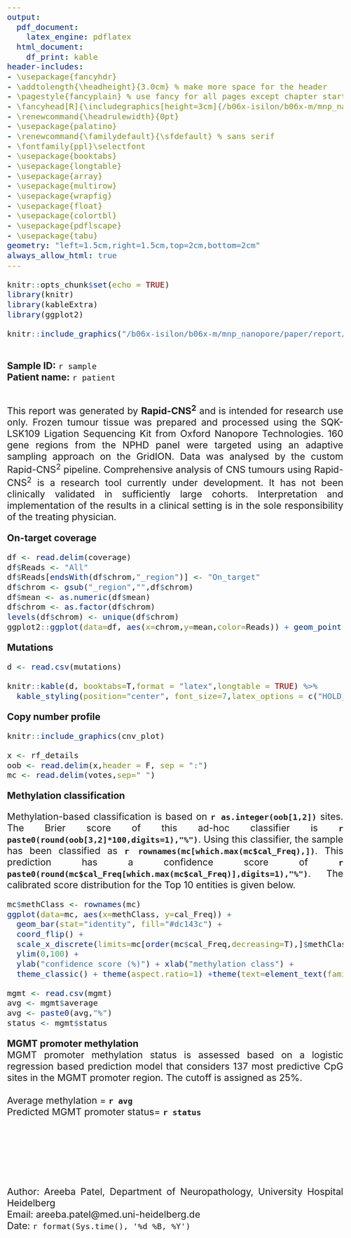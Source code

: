 ```yaml
---
output:
  pdf_document:
    latex_engine: pdflatex
  html_document:
    df_print: kable
header-includes:
- \usepackage{fancyhdr}
- \addtolength{\headheight}{3.0cm} % make more space for the header
- \pagestyle{fancyplain} % use fancy for all pages except chapter start
- \fancyhead[R]{\includegraphics[height=3cm]{/b06x-isilon/b06x-m/mnp_nanopore/git_repos/Rapid-CNS2/scr/171030Logo_UKHD_engl_positiv_RGB.png}}
- \renewcommand{\headrulewidth}{0pt}
- \usepackage{palatino}
- \renewcommand{\familydefault}{\sfdefault} % sans serif
- \fontfamily{ppl}\selectfont
- \usepackage{booktabs}
- \usepackage{longtable}
- \usepackage{array}
- \usepackage{multirow}
- \usepackage{wrapfig}
- \usepackage{float}
- \usepackage{colortbl}
- \usepackage{pdflscape}
- \usepackage{tabu}
geometry: "left=1.5cm,right=1.5cm,top=2cm,bottom=2cm"
always_allow_html: true
---
```

<style>
  body{
  font-size: 16pt;
  text-align: justify;
}
</style>

```r
knitr::opts_chunk$set(echo = TRUE)
library(knitr)
library(kableExtra)
library(ggplot2)
```

\thispagestyle{empty}
```r
knitr::include_graphics("/b06x-isilon/b06x-m/mnp_nanopore/paper/report/Screenshot 2022-03-17 at 6.28.43 PM.png")
```

\
**Sample ID:** `r sample` \
**Patient name:**  `r patient`

\
This report was generated by **Rapid-CNS^2^** and is intended for research use only. Frozen tumour tissue was prepared and processed using the SQK-LSK109 Ligation Sequencing Kit from Oxford Nanopore Technologies. 160 gene regions from the NPHD panel were targeted using an adaptive sampling approach on the GridION. Data was analysed by the custom Rapid-CNS^2^ pipeline. Comprehensive analysis of CNS tumours using Rapid-CNS^2^ is a research tool currently under development. It has not been clinically validated in sufficiently large cohorts. Interpretation and implementation of the results in a clinical setting is in the sole responsibility of the treating physician.
\

**On-target coverage**

```r
df <- read.delim(coverage)
df$Reads <- "All"
df$Reads[endsWith(df$chrom,"_region")] <- "On_target"
df$chrom <- gsub("_region","",df$chrom)
df$mean <- as.numeric(df$mean)
df$chrom <- as.factor(df$chrom)
levels(df$chrom) <- unique(df$chrom)
ggplot2::ggplot(data=df, aes(x=chrom,y=mean,color=Reads)) + geom_point(size=6) + theme_minimal(base_size=14) + ylab("Mean coverage") + theme(axis.text.x = element_text(angle = 90, vjust = 0.5, hjust=1,size = 14), axis.title.y = element_text(size=14)) + ylim(0,70)+ scale_color_manual(values = c("#FF5A5F","#0B3954")) + xlab("Chromosome") +theme(text=element_text(family="sans"))
```

\newpage

**Mutations**

```r
d <- read.csv(mutations)

knitr::kable(d, booktabs=T,format = "latex",longtable = TRUE) %>% 
  kable_styling(position="center", font_size=7,latex_options = c("HOLD_position","repeat_header"))
```

\newpage

**Copy number profile**


```r
knitr::include_graphics(cnv_plot)
```
\newpage

```r
x <- rf_details
oob <- read.delim(x,header = F, sep = ":")
mc <- read.delim(votes,sep=" ")
```
**Methylation classification**

Methylation-based classification is based on **`r as.integer(oob[1,2])`** sites. The Brier score of this ad-hoc classifier is **`r paste0(round(oob[3,2]*100,digits=1),"%")`**. Using this classifier, the sample has been classified as  **`r rownames(mc[which.max(mc$cal_Freq),])`**. This prediction has a confidence score of **`r paste0(round(mc$cal_Freq[which.max(mc$cal_Freq)],digits=1),"%")`**. The calibrated score distribution for the Top 10 entities is given below.

```r
mc$methClass <- rownames(mc)
ggplot(data=mc, aes(x=methClass, y=cal_Freq)) +
  geom_bar(stat="identity", fill="#dc143c") +
  coord_flip() +
  scale_x_discrete(limits=mc[order(mc$cal_Freq,decreasing=T),]$methClass[10:1]) +
  ylim(0,100) +
  ylab("confidence score (%)") + xlab("methylation class") +
  theme_classic() + theme(aspect.ratio=1) +theme(text=element_text(family="sans"))

```
```r
mgmt <- read.csv(mgmt)
avg <- mgmt$average
avg <- paste0(avg,"%")
status <- mgmt$status
```

**MGMT promoter methylation** \
MGMT promoter methylation status is assessed based on a logistic regression based prediction model that considers 137 most predictive CpG sites in the MGMT promoter region. The cutoff is assigned as 25%. \
\
Average methylation = **`r avg`** \
Predicted MGMT promoter status= **`r status`** \
\
\
\
\
\
\
Author: Areeba Patel, Department of Neuropathology, University Hospital Heidelberg \
Email: areeba.patel@med.uni-heidelberg.de \
Date: `r format(Sys.time(), '%d %B, %Y')`